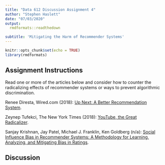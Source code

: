 ```yaml
---
title: "Data 612 Discussion Assignment 4"
author: "Stephen Haslett"
date: "07/03/2020"
output:
  rmdformats::readthedown

subtitle: 'Mitigating the Harm of Recommender Systems'
---
```


```r
knitr::opts_chunk$set(echo = TRUE)
library(rmdformats)
```


## Assignment Instructions
Read one or more of the articles below and consider how to counter the radicalizing effects of recommender systems or ways to prevent algorithmic discrimination.

Renee Diresta, Wired.com (2018): [Up Next: A Better Recommendation System](https://www.wired.com/story/creating-ethical-recommendation-engines).

Zeynep Tufekci, The New York Times (2018): [YouTube, the Great Radicalizer](https://www.nytimes.com/2018/03/10/opinion/sunday/youtube-politics-radical.html).

Sanjay Krishnan, Jay Patel, Michael J. Franklin, Ken Goldberg (n/a): [Social Influence Bias in Recommender Systems: A Methodology for Learning, Analyzing, and Mitigating Bias in Ratings](https://goldberg.berkeley.edu/pubs/sanjay-recsys-v10.pdf).

## Discussion


